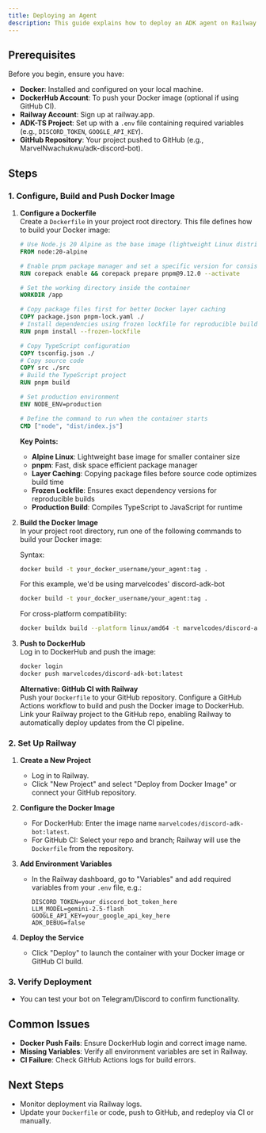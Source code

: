 ```yaml
---
title: Deploying an Agent
description: This guide explains how to deploy an ADK agent on Railway using a Docker image hosted on DockerHub or via GitHub CI.
---
```


## Prerequisites

Before you begin, ensure you have:

- **Docker**: Installed and configured on your local machine.
- **DockerHub Account**: To push your Docker image (optional if using GitHub CI).
- **Railway Account**: Sign up at railway.app.
- **ADK-TS Project**: Set up with a `.env` file containing required variables (e.g., `DISCORD_TOKEN`, `GOOGLE_API_KEY`).
- **GitHub Repository**: Your project pushed to GitHub (e.g., MarvelNwachukwu/adk-discord-bot).

## Steps

### 1. Configure, Build and Push Docker Image

1. **Configure a Dockerfile**\
   Create a `Dockerfile` in your project root directory. This file defines how to build your Docker image:

   ```dockerfile
   # Use Node.js 20 Alpine as the base image (lightweight Linux distribution)
   FROM node:20-alpine

   # Enable pnpm package manager and set a specific version for consistency
   RUN corepack enable && corepack prepare pnpm@9.12.0 --activate

   # Set the working directory inside the container
   WORKDIR /app

   # Copy package files first for better Docker layer caching
   COPY package.json pnpm-lock.yaml ./
   # Install dependencies using frozen lockfile for reproducible builds
   RUN pnpm install --frozen-lockfile

   # Copy TypeScript configuration
   COPY tsconfig.json ./
   # Copy source code
   COPY src ./src
   # Build the TypeScript project
   RUN pnpm build

   # Set production environment
   ENV NODE_ENV=production

   # Define the command to run when the container starts
   CMD ["node", "dist/index.js"]
   ```

   **Key Points:**
   - **Alpine Linux**: Lightweight base image for smaller container size
   - **pnpm**: Fast, disk space efficient package manager
   - **Layer Caching**: Copying package files before source code optimizes build time
   - **Frozen Lockfile**: Ensures exact dependency versions for reproducible builds
   - **Production Build**: Compiles TypeScript to JavaScript for runtime

2. **Build the Docker Image**\
   In your project root directory, run one of the following commands to build your Docker image:

   Syntax:
   ```bash
   docker build -t your_docker_username/your_agent:tag .
   ```

   For this example, we'd be using marvelcodes' discord-adk-bot

   ```bash
   docker build -t your_docker_username/your_agent:tag .
   ```

   For cross-platform compatibility:

   ```bash
   docker buildx build --platform linux/amd64 -t marvelcodes/discord-adk-bot:latest .
   ```

3. **Push to DockerHub**\
   Log in to DockerHub and push the image:

   ```bash
   docker login
   docker push marvelcodes/discord-adk-bot:latest
   ```

   **Alternative: GitHub CI with Railway**\
   Push your `Dockerfile` to your GitHub repository. Configure a GitHub Actions workflow to build and push the Docker image to DockerHub. Link your Railway project to the GitHub repo, enabling Railway to automatically deploy updates from the CI pipeline.

### 2. Set Up Railway

1. **Create a New Project**

   - Log in to Railway.
   - Click "New Project" and select "Deploy from Docker Image" or connect your GitHub repository.

2. **Configure the Docker Image**

   - For DockerHub: Enter the image name `marvelcodes/discord-adk-bot:latest`.
   - For GitHub CI: Select your repo and branch; Railway will use the `Dockerfile` from the repository.

3. **Add Environment Variables**

   - In the Railway dashboard, go to "Variables" and add required variables from your `.env` file, e.g.:

     ```
     DISCORD_TOKEN=your_discord_bot_token_here
     LLM_MODEL=gemini-2.5-flash
     GOOGLE_API_KEY=your_google_api_key_here
     ADK_DEBUG=false
     ```

4. **Deploy the Service**

   - Click "Deploy" to launch the container with your Docker image or GitHub CI build.

### 3. Verify Deployment
- You can test your bot on Telegram/Discord to confirm functionality.

## Common Issues

- **Docker Push Fails**: Ensure DockerHub login and correct image name.
- **Missing Variables**: Verify all environment variables are set in Railway.
- **CI Failure**: Check GitHub Actions logs for build errors.

## Next Steps

- Monitor deployment via Railway logs.
- Update your `Dockerfile` or code, push to GitHub, and redeploy via CI or manually.